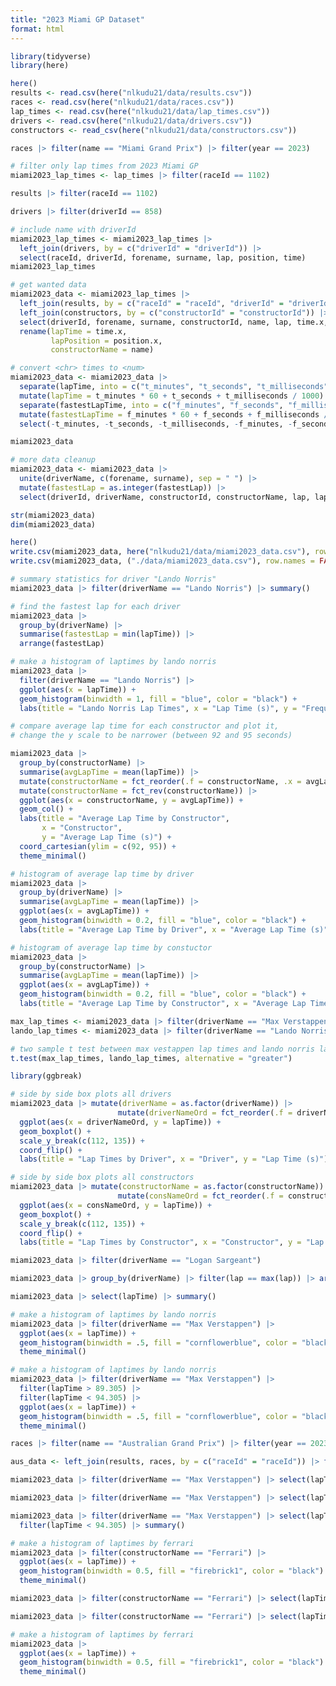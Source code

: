 ```yaml
---
title: "2023 Miami GP Dataset"
format: html
---
```


```r
library(tidyverse)
library(here)
```

```r
here()
results <- read.csv(here("nlkudu21/data/results.csv"))
races <- read.csv(here("nlkudu21/data/races.csv"))
lap_times <- read.csv(here("nlkudu21/data/lap_times.csv"))
drivers <- read.csv(here("nlkudu21/data/drivers.csv"))
constructors <- read_csv(here("nlkudu21/data/constructors.csv"))
```

```r
races |> filter(name == "Miami Grand Prix") |> filter(year == 2023)
```

```r
# filter only lap times from 2023 Miami GP
miami2023_lap_times <- lap_times |> filter(raceId == 1102)
```

```r
results |> filter(raceId == 1102) 
```
```r
drivers |> filter(driverId == 858)
```

```r
# include name with driverId
miami2023_lap_times <- miami2023_lap_times |> 
  left_join(drivers, by = c("driverId" = "driverId")) |>
  select(raceId, driverId, forename, surname, lap, position, time)
miami2023_lap_times
```

```r
# get wanted data
miami2023_data <- miami2023_lap_times |> 
  left_join(results, by = c("raceId" = "raceId", "driverId" = "driverId")) |> 
  left_join(constructors, by = c("constructorId" = "constructorId")) |>
  select(driverId, forename, surname, constructorId, name, lap, time.x, position.x, fastestLap, fastestLapTime) |>
  rename(lapTime = time.x, 
         lapPosition = position.x,
         constructorName = name)

# convert <chr> times to <num>
miami2023_data <- miami2023_data |>
  separate(lapTime, into = c("t_minutes", "t_seconds", "t_milliseconds"), sep = "[:.]", convert = TRUE) |>
  mutate(lapTime = t_minutes * 60 + t_seconds + t_milliseconds / 1000) |>
  separate(fastestLapTime, into = c("f_minutes", "f_seconds", "f_milliseconds"), sep = "[:.]", convert = TRUE) |>
  mutate(fastestLapTime = f_minutes * 60 + f_seconds + f_milliseconds / 1000) |>
  select(-t_minutes, -t_seconds, -t_milliseconds, -f_minutes, -f_seconds, -f_milliseconds)

miami2023_data

# more data cleanup
miami2023_data <- miami2023_data |>
  unite(driverName, c(forename, surname), sep = " ") |>
  mutate(fastestLap = as.integer(fastestLap)) |>
  select(driverId, driverName, constructorId, constructorName, lap, lapTime, lapPosition)

str(miami2023_data)
dim(miami2023_data)
```

```r
here()
write.csv(miami2023_data, here("nlkudu21/data/miami2023_data.csv"), row.names = FALSE)
write.csv(miami2023_data, ("./data/miami2023_data.csv"), row.names = FALSE)
```

```r
# summary statistics for driver "Lando Norris" 
miami2023_data |> filter(driverName == "Lando Norris") |> summary()
```

```r
# find the fastest lap for each driver
miami2023_data |> 
  group_by(driverName) |> 
  summarise(fastestLap = min(lapTime)) |> 
  arrange(fastestLap)
```

```r
# make a histogram of laptimes by lando norris
miami2023_data |> 
  filter(driverName == "Lando Norris") |> 
  ggplot(aes(x = lapTime)) + 
  geom_histogram(binwidth = 1, fill = "blue", color = "black") + 
  labs(title = "Lando Norris Lap Times", x = "Lap Time (s)", y = "Frequency")
```

```r
# compare average lap time for each constructor and plot it, 
# change the y scale to be narrower (between 92 and 95 seconds) 

miami2023_data |> 
  group_by(constructorName) |> 
  summarise(avgLapTime = mean(lapTime)) |> 
  mutate(constructorName = fct_reorder(.f = constructorName, .x = avgLapTime)) |>
  mutate(constructorName = fct_rev(constructorName)) |>
  ggplot(aes(x = constructorName, y = avgLapTime)) + 
  geom_col() + 
  labs(title = "Average Lap Time by Constructor",
       x = "Constructor", 
       y = "Average Lap Time (s)") + 
  coord_cartesian(ylim = c(92, 95)) + 
  theme_minimal()

```

```r
# histogram of average lap time by driver
miami2023_data |> 
  group_by(driverName) |> 
  summarise(avgLapTime = mean(lapTime)) |> 
  ggplot(aes(x = avgLapTime)) + 
  geom_histogram(binwidth = 0.2, fill = "blue", color = "black") + 
  labs(title = "Average Lap Time by Driver", x = "Average Lap Time (s)", y = "Frequency")
```

```r
# histogram of average lap time by constuctor
miami2023_data |> 
  group_by(constructorName) |> 
  summarise(avgLapTime = mean(lapTime)) |> 
  ggplot(aes(x = avgLapTime)) + 
  geom_histogram(binwidth = 0.2, fill = "blue", color = "black") + 
  labs(title = "Average Lap Time by Constructor", x = "Average Lap Time (s)", y = "Frequency")
```


```r
max_lap_times <- miami2023_data |> filter(driverName == "Max Verstappen") |> pull(lapTime)
lando_lap_times <- miami2023_data |> filter(driverName == "Lando Norris") |> pull(lapTime)

# two sample t test between max vestappen lap times and lando norris lap times
t.test(max_lap_times, lando_lap_times, alternative = "greater")
```

```r
library(ggbreak) 

# side by side box plots all drivers
miami2023_data |> mutate(driverName = as.factor(driverName)) |>
                        mutate(driverNameOrd = fct_reorder(.f = driverName, .x = lapTime, .fun = median)) |>
  ggplot(aes(x = driverNameOrd, y = lapTime)) + 
  geom_boxplot() + 
  scale_y_break(c(112, 135)) +
  coord_flip() +
  labs(title = "Lap Times by Driver", x = "Driver", y = "Lap Time (s)")
```

```r
# side by side box plots all constructors
miami2023_data |> mutate(constructorName = as.factor(constructorName)) |>
                        mutate(consNameOrd = fct_reorder(.f = constructorName, .x = lapTime, .fun = median)) |>
  ggplot(aes(x = consNameOrd, y = lapTime)) + 
  geom_boxplot() + 
  scale_y_break(c(112, 135)) +
  coord_flip() +
  labs(title = "Lap Times by Constructor", x = "Constructor", y = "Lap Time (s)")
```


```r
miami2023_data |> filter(driverName == "Logan Sargeant")
```

```r
miami2023_data |> group_by(driverName) |> filter(lap == max(lap)) |> arrange(lapPosition)
```

```r
miami2023_data |> select(lapTime) |> summary()
```

```r
# make a histogram of laptimes by lando norris
miami2023_data |> filter(driverName == "Max Verstappen") |>
  ggplot(aes(x = lapTime)) + 
  geom_histogram(binwidth = .5, fill = "cornflowerblue", color = "black") + 
  theme_minimal()
```

```r
# make a histogram of laptimes by lando norris
miami2023_data |> filter(driverName == "Max Verstappen") |> 
  filter(lapTime > 89.305) |>
  filter(lapTime < 94.305) |>
  ggplot(aes(x = lapTime)) + 
  geom_histogram(binwidth = .5, fill = "cornflowerblue", color = "black") + 
  theme_minimal()
```

```r
races |> filter(name == "Australian Grand Prix") |> filter(year == 2023) # 1100
```

```r
aus_data <- left_join(results, races, by = c("raceId" = "raceId")) |> filter(raceId == 1100) 
```

```r
miami2023_data |> filter(driverName == "Max Verstappen") |> select(lapTime) |> summary()
```

```r
miami2023_data |> filter(driverName == "Max Verstappen") |> select(lapTime) |> filter(lapTime > 93)
```

```r
miami2023_data |> filter(driverName == "Max Verstappen") |> select(lapTime) |> filter(lapTime > 89.305) |>
  filter(lapTime < 94.305) |> summary()

```

```r
# make a histogram of laptimes by ferrari
miami2023_data |> filter(constructorName == "Ferrari") |>
  ggplot(aes(x = lapTime)) + 
  geom_histogram(binwidth = 0.5, fill = "firebrick1", color = "black") + 
  theme_minimal()
```

```r
miami2023_data |> filter(constructorName == "Ferrari") |> select(lapTime) |> summary()
```

```r
miami2023_data |> filter(constructorName == "Ferrari") |> select(lapTime)
```


```r
# make a histogram of laptimes by ferrari
miami2023_data |>
  ggplot(aes(x = lapTime)) + 
  geom_histogram(binwidth = 0.5, fill = "firebrick1", color = "black") + 
  theme_minimal()
```

